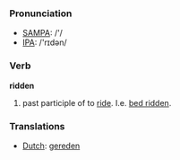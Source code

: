 === Pronunciation ===
*[[w:SAMPA|SAMPA]]: /'/
*[[w:IPA|IPA]]: /'rɪdən/

=== Verb ===

'''ridden'''

# past participle of to [[ride]]. I.e. [[bed ridden]].

=== Translations ===
*[[Dutch]]: [[gereden]]